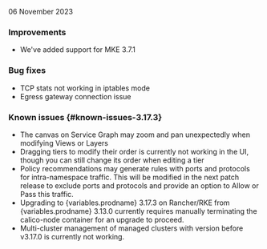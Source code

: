 
06 November 2023

### Improvements
- We've added support for MKE 3.7.1

### Bug fixes
- TCP stats not working in iptables mode
- Egress gateway connection issue

### Known issues {#known-issues-3.17.3}
- The canvas on Service Graph may zoom and pan unexpectedly when modifying Views or Layers
- Dragging tiers to modify their order is currently not working in the UI, though you can still change its order when editing a tier
- Policy recommendations may generate rules with ports and protocols for intra-namespace traffic. This will be modified in the next patch release to exclude ports and protocols and provide an option to Allow or Pass this traffic.
- Upgrading to {variables.prodname} 3.17.3 on Rancher/RKE from {variables.prodname} 3.13.0 currently requires manually terminating the calico-node container for an upgrade to proceed.
- Multi-cluster management of managed clusters with version before v3.17.0 is currently not working.
